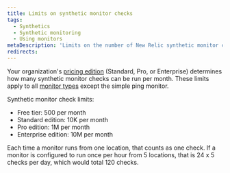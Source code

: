 ```yaml
---
title: Limits on synthetic monitor checks
tags:
  - Synthetics
  - Synthetic monitoring
  - Using monitors
metaDescription: 'Limits on the number of New Relic synthetic monitor checks per month is determined by your pricing edition.'
redirects:
---
```


Your organization's [pricing edition](https://newrelic.com/pricing) (Standard, Pro, or Enterprise) determines how many synthetic monitor checks can be run per month. These limits apply to all [monitor types](/docs/synthetics/synthetic-monitoring/getting-started/types-synthetic-monitors) except the simple ping monitor. 

Synthetic monitor check limits: 

* Free tier: 500 per month
* Standard edition: 10K per month
* Pro edition: 1M per month
* Enterprise edition: 10M per month

Each time a monitor runs from one location, that counts as one check. If a monitor is configured to run once per hour from 5 locations, that is 24 x 5 checks per day, which would total 120 checks. 

